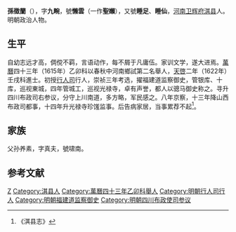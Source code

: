 '''孫徵蘭'''（{{bd|1586年||1653年||}}），字'''九畹'''，號'''懒雲'''（一作'''聖嬾'''），又號'''睡足'''、'''睡仙'''，[[河南|河南]][[卫辉府|卫辉府]][[淇县|淇县]]人。明朝政治人物。

==生平==
自幼志远才高，倜傥不羁，言语动作，每不屑于凡庸伍。家训文学，遂大进焉。[[萬曆|萬曆]]四十三年（1615年）乙卯科以春秋中河南鄉試第二名舉人，[[天啓|天啓]]二年（1622年）壬戌科進士。初授[[行人司|行人司]]行人，崇祯三年考选，擢福建道监察御史，管银库、十库，巡视東城，四年管城工，巡视光禄寺，卓有声誉，都人以骢马御史称之。寻升四川布政司右参议，分守上川南道，多方略，军民感之。八年京察，十三年降山西布政司都事，十四年升光禄寺珍馐监事。后告病家居，当事累荐不起<ref>《淇县志》</ref>。

== 家族 ==
父孙养素，字真夫，號啸南。

==参考文献==
{{reflist}}

{{天啓二年壬戌科殿試金榜}}

{{Authority control}}

{{DEFAULTSORT:}}
[[Category:孫姓|Z]]
[[Category:淇县人|Category:淇县人]]
[[Category:萬曆四十三年乙卯科舉人|Category:萬曆四十三年乙卯科舉人]]
[[Category:明朝行人司行人|Category:明朝行人司行人]]
[[Category:明朝福建道监察御史|Category:明朝福建道监察御史]]
[[Category:明朝四川布政使司参议|Category:明朝四川布政使司参议]]


{{明朝官员小作品}}